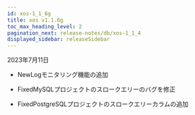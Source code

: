 ```yaml
---
id: xos-1_1_6g
title: xos v1.1.6g
toc_max_heading_level: 2
pagination_next: release-notes/db/xos-1_1_4
displayed_sidebar: releaseSidebar
---
```


2023年7月11日

- <Status>New</Status>Logモニタリング機能の追加

- <Status>Fixed</Status>MySQLプロジェクトのスロークエリーのバグを修正

- <Status>Fixed</Status>PostgreSQLプロジェクトのスロークエリーカラムの追加
